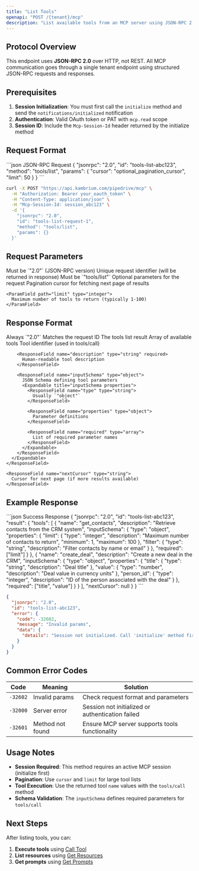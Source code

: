 ```yaml
---
title: "List Tools"
openapi: "POST /{tenant}/mcp"
description: "List available tools from an MCP server using JSON-RPC 2.0 protocol. This method returns all tools that can be executed via the tools/call method."
---
```


## Protocol Overview

This endpoint uses **JSON-RPC 2.0** over HTTP, not REST. All MCP communication goes through a single tenant endpoint using structured JSON-RPC requests and responses.

## Prerequisites

1. **Session Initialization**: You must first call the `initialize` method and send the `notifications/initialized` notification
2. **Authentication**: Valid OAuth token or PAT with `mcp.read` scope
3. **Session ID**: Include the `Mcp-Session-Id` header returned by the initialize method

## Request Format

<CodeGroup>
```json JSON-RPC Request
{
  "jsonrpc": "2.0",
  "id": "tools-list-abc123",
  "method": "tools/list",
  "params": {
    "cursor": "optional_pagination_cursor",
    "limit": 50
  }
}
```

```bash cURL Example
curl -X POST "https://api.kambrium.com/pipedrive/mcp" \
  -H "Authorization: Bearer your_oauth_token" \
  -H "Content-Type: application/json" \
  -H "Mcp-Session-Id: session_abc123" \
  -d '{
    "jsonrpc": "2.0",
    "id": "tools-list-request-1",
    "method": "tools/list",
    "params": {}
  }'
```

</CodeGroup>

## Request Parameters

<ParamField path="jsonrpc" type="string" required>
  Must be `"2.0"` (JSON-RPC version)
</ParamField>

<ParamField path="id" type="string" required>
  Unique request identifier (will be returned in response)
</ParamField>

<ParamField path="method" type="string" required>
  Must be `"tools/list"`
</ParamField>

<ParamField path="params" type="object">
  Optional parameters for the request

  <Expandable title="params properties">
    <ParamField path="cursor" type="string">
      Pagination cursor for fetching next page of results
    </ParamField>
    
    <ParamField path="limit" type="integer">
      Maximum number of tools to return (typically 1-100)
    </ParamField>
  </Expandable>
</ParamField>

## Response Format

<ResponseField name="jsonrpc" type="string" required>
  Always `"2.0"`
</ResponseField>

<ResponseField name="id" type="string" required>
  Matches the request ID
</ResponseField>

<ResponseField name="result" type="object" required>
  The tools list result
  <Expandable title="result properties">
    <ResponseField name="tools" type="array" required>
      Array of available tools
      <Expandable title="tool object">
        <ResponseField name="name" type="string" required>
          Tool identifier (used in tools/call)
        </ResponseField>

        <ResponseField name="description" type="string" required>
          Human-readable tool description
        </ResponseField>

        <ResponseField name="inputSchema" type="object">
          JSON Schema defining tool parameters
          <Expandable title="inputSchema properties">
            <ResponseField name="type" type="string">
              Usually `"object"`
            </ResponseField>

            <ResponseField name="properties" type="object">
              Parameter definitions
            </ResponseField>

            <ResponseField name="required" type="array">
              List of required parameter names
            </ResponseField>
          </Expandable>
        </ResponseField>
      </Expandable>
    </ResponseField>

    <ResponseField name="nextCursor" type="string">
      Cursor for next page (if more results available)
    </ResponseField>

  </Expandable>
</ResponseField>

## Example Response

<ResponseExample>
```json Success Response
{
  "jsonrpc": "2.0",
  "id": "tools-list-abc123",
  "result": {
    "tools": [
      {
        "name": "get_contacts",
        "description": "Retrieve contacts from the CRM system",
        "inputSchema": {
          "type": "object",
          "properties": {
            "limit": {
              "type": "integer",
              "description": "Maximum number of contacts to return",
              "minimum": 1,
              "maximum": 100
            },
            "filter": {
              "type": "string",
              "description": "Filter contacts by name or email"
            }
          },
          "required": ["limit"]
        }
      },
      {
        "name": "create_deal",
        "description": "Create a new deal in the CRM",
        "inputSchema": {
          "type": "object",
          "properties": {
            "title": {
              "type": "string",
              "description": "Deal title"
            },
            "value": {
              "type": "number",
              "description": "Deal value in currency units"
            },
            "person_id": {
              "type": "integer",
              "description": "ID of the person associated with the deal"
            }
          },
          "required": ["title", "value"]
        }
      }
    ],
    "nextCursor": null
  }
}
```

```json Error Response
{
  "jsonrpc": "2.0",
  "id": "tools-list-abc123",
  "error": {
    "code": -32602,
    "message": "Invalid params",
    "data": {
      "details": "Session not initialized. Call 'initialize' method first."
    }
  }
}
```

</ResponseExample>

## Common Error Codes

| Code     | Meaning          | Solution                                         |
| -------- | ---------------- | ------------------------------------------------ |
| `-32602` | Invalid params   | Check request format and parameters              |
| `-32000` | Server error     | Session not initialized or authentication failed |
| `-32601` | Method not found | Ensure MCP server supports tools functionality   |

## Usage Notes

- **Session Required**: This method requires an active MCP session (initialize first)
- **Pagination**: Use `cursor` and `limit` for large tool lists
- **Tool Execution**: Use the returned tool `name` values with the `tools/call` method
- **Schema Validation**: The `inputSchema` defines required parameters for `tools/call`

## Next Steps

After listing tools, you can:

1. **Execute tools** using [Call Tool](/api-reference/mcp-interaction/call-tool)
2. **List resources** using [Get Resources](/api-reference/mcp-interaction/get-resources)
3. **Get prompts** using [Get Prompts](/api-reference/mcp-interaction/get-prompts)
